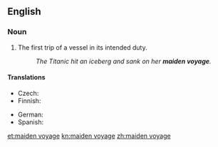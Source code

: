 ==English==

===Noun===
{{en-noun|head=[[maiden]] [[voyage]]}}

# {{context|nautical|lang=en}} The first trip of a vessel in its intended duty.
#: ''The Titanic hit an iceberg and sank on her '''maiden voyage'''.''

====Translations====
{{trans-top|first trip of a vessel}}
* Czech: {{t-|cs|panenská plavba|f}}
* Finnish: {{t+|fi|neitsytmatka}}
{{trans-mid}}
* German: {{t+|de|Jungfernfahrt|f}}
* Spanish: {{t-|es|viaje inaugural|m}}
{{trans-bottom}}

[[et:maiden voyage]]
[[kn:maiden voyage]]
[[zh:maiden voyage]]